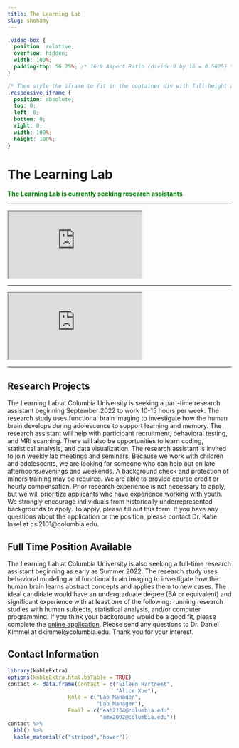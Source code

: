 ```yaml
---
title: The Learning Lab
slug: shohamy
---
```


```css
.video-box {
  position: relative;
  overflow: hidden;
  width: 100%;
  padding-top: 56.25%; /* 16:9 Aspect Ratio (divide 9 by 16 = 0.5625) */
}

/* Then style the iframe to fit in the container div with full height and width */
.responsive-iframe {
  position: absolute;
  top: 0;
  left: 0;
  bottom: 0;
  right: 0;
  width: 100%;
  height: 100%;
}
```

# The Learning Lab

<span style="color:green">
**The Learning Lab is currently seeking research assistants**
</span>

***

<div class="video-box">
  <iframe class="responsive-iframe" src="https://www.youtube.com/embed/0xIn71ffSKY"></iframe>
</div>

***

<div class="video-box">
  <iframe class="responsive-iframe" src="https://www.youtube.com/embed/XPUxmgPyTt0"></iframe>
</div>


***

## Research Projects

The Learning Lab at Columbia University is seeking a part-time research assistant beginning September 2022 to work 10-15 hours per week. The research study uses functional brain imaging to investigate how the human brain develops during adolescence to support learning and memory. The research assistant will help with participant recruitment, behavioral testing, and MRI scanning. There will also be opportunities to learn coding, statistical analysis, and data visualization. The research assistant is invited to join weekly lab meetings and seminars. Because we work with children and adolescents, we are looking for someone who can help out on late afternoons/evenings and weekends. A background check and protection of minors training may be required. We are able to provide course credit or hourly compensation. Prior research experience is not necessary to apply, but we will prioritize applicants who have experience working with youth. We strongly encourage individuals from historically underrepresented backgrounds to apply. To apply, please fill out this form. If you have any questions about the application or the position, please contact Dr. Katie Insel at csi2101@columbia.edu. 

## Full Time Position Available

The Learning Lab at Columbia University is also seeking a full-time research assistant beginning as early as Summer 2022. The research study uses behavioral modeling and functional brain imaging to investigate how the human brain learns abstract concepts and applies them to new cases. The ideal candidate would have an undergraduate degree (BA or equivalent) and significant experience with at least one of the following: running research studies with human subjects, statistical analysis, and/or computer programming. If you think your background would be a good fit, please complete the [online application](https://urldefense.proofpoint.com/v2/url?u=https-3A__forms.gle_ZL1Vb11nWFdagjmh6&d=DwMF-g&c=009klHSCxuh5AI1vNQzSO0KGjl4nbi2Q0M1QLJX9BeE&r=vKqxR-gpMpk1nu5vgZY-twKXsOSmsqlWQjuIi7jkJjw&m=VUPVqIOsY-HfecXpcmD8TV1G0s9aiQ6mQdfI0FjnAXGXyl7DIcHLMwT__i-BBK-l&s=_MxOEBzgaZrX7hf5iAKUF5Gh3Hy9w691qPqpBwDgV70&e=). Please send any questions to Dr. Daniel Kimmel at dkimmel@columbia.edu. Thank you for your interest.


## Contact Information


```r
library(kableExtra)
options(kableExtra.html.bsTable = TRUE)
contact <- data.frame(Contact = c("Eileen Hartneet",
                                  "Alice Xue"),
                   Role = c("Lab Manager",
                            "Lab Manager"),
                   Email = c("eah2134@columbia.edu",
                             "amx2002@columbia.edu"))
contact %>%
  kbl() %>%
  kable_material(c("striped","hover"))
                   
                   
```


